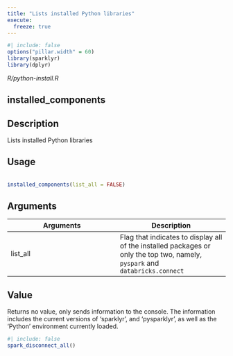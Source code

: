 ```yaml
---
title: "Lists installed Python libraries"
execute:
  freeze: true
---
```


```r
#| include: false
options("pillar.width" = 60)
library(sparklyr) 
library(dplyr)
```

*R/python-install.R*

## installed_components

## Description
 Lists installed Python libraries 


## Usage
```r
 
installed_components(list_all = FALSE) 
```

## Arguments
|Arguments|Description|
|---|---|
| list_all | Flag that indicates to display all of the installed packages or only the top two, namely, `pyspark` and `databricks.connect` |



## Value
 Returns no value, only sends information to the console. The information includes the current versions of 'sparklyr', and 'pysparklyr', as well as the 'Python' environment currently loaded. 





```r
#| include: false
spark_disconnect_all()
```
